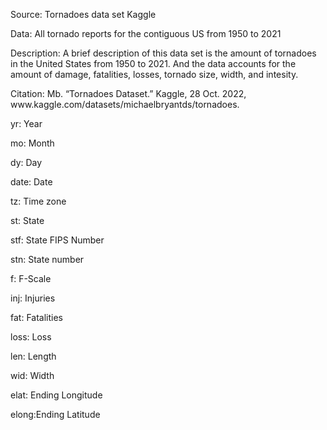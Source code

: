 Source: Tornadoes data set Kaggle 

Data: All tornado reports for the contiguous US from 1950 to 2021

Description: A brief description of this data set is the amount of tornadoes in the United States from 1950 to 2021. And the data accounts for the amount of damage, fatalities, losses, tornado size, width, and intesity.

Citation: Mb. “Tornadoes Dataset.” Kaggle, 28 Oct. 2022, www.kaggle.com/datasets/michaelbryantds/tornadoes. 

yr: Year

mo: Month

dy: Day

date: Date

tz: Time zone

st: State

stf: State FIPS Number

stn: State number

f: F-Scale

inj: Injuries

fat: Fatalities

loss: Loss

len: Length

wid: Width

elat: Ending Longitude

elong:Ending Latitude



